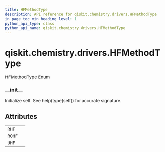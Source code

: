 ```yaml
---
title: HFMethodType
description: API reference for qiskit.chemistry.drivers.HFMethodType
in_page_toc_min_heading_level: 1
python_api_type: class
python_api_name: qiskit.chemistry.drivers.HFMethodType
---
```


<span id="qiskit-chemistry-drivers-hfmethodtype" />

# qiskit.chemistry.drivers.HFMethodType

<Class id="qiskit.chemistry.drivers.HFMethodType" isDedicatedPage={true} github="https://github.com/qiskit-community/qiskit-aqua/tree/stable/0.8/qiskit/chemistry/drivers/fermionic_driver.py" signature="HFMethodType(value)" modifiers="class">
  HFMethodType Enum

  ### \_\_init\_\_

  <Function id="qiskit.chemistry.drivers.HFMethodType.__init__" signature="__init__()">
    Initialize self. See help(type(self)) for accurate signature.
  </Function>

  ## Attributes

  |        |   |
  | ------ | - |
  | `RHF`  |   |
  | `ROHF` |   |
  | `UHF`  |   |
</Class>

